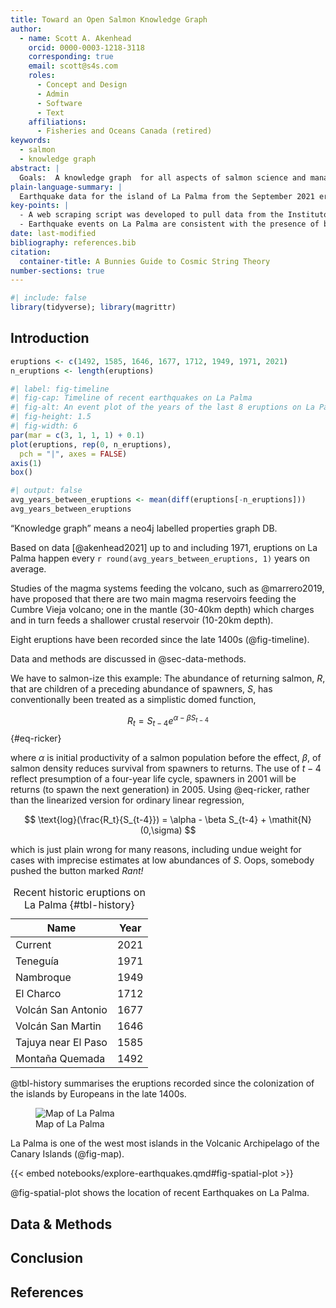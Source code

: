 ```yaml
---
title: Toward an Open Salmon Knowledge Graph
author:
  - name: Scott A. Akenhead
    orcid: 0000-0003-1218-3118
    corresponding: true
    email: scott@s4s.com
    roles:
      - Concept and Design
      - Admin
      - Software
      - Text
    affiliations:
      - Fisheries and Oceans Canada (retired)
keywords:
  - salmon
  - knowledge graph 
abstract: |
  Goals:  A knowledge graph  for all aspects of salmon science and management. The labels schema (faceted classification) is by and for humans. Attention to using labels in users' interfaces. Rich nodes richly linked. All content from public sources.
plain-language-summary: |
  Earthquake data for the island of La Palma from the September 2021 eruption is found ...
key-points: |
  - A web scraping script was developed to pull data from the Instituto Geogràphico Nacional into a machine-readable form for analysis
  - Earthquake events on La Palma are consistent with the presence of both mantle and crustal reservoirs.
date: last-modified
bibliography: references.bib
citation:
  container-title: A Bunnies Guide to Cosmic String Theory
number-sections: true
---
```


```r
#| include: false
library(tidyverse); library(magrittr)
```

## Introduction

```r
eruptions <- c(1492, 1585, 1646, 1677, 1712, 1949, 1971, 2021)
n_eruptions <- length(eruptions)
```

```r
#| label: fig-timeline
#| fig-cap: Timeline of recent earthquakes on La Palma
#| fig-alt: An event plot of the years of the last 8 eruptions on La Palma.
#| fig-height: 1.5
#| fig-width: 6
par(mar = c(3, 1, 1, 1) + 0.1)
plot(eruptions, rep(0, n_eruptions), 
  pch = "|", axes = FALSE)
axis(1)
box()
```

```r
#| output: false
avg_years_between_eruptions <- mean(diff(eruptions[-n_eruptions]))
avg_years_between_eruptions
```

"Knowledge graph" means a neo4j labelled properties graph DB.

Based on data [@akenhead2021] up to and including 1971, eruptions on La Palma happen every `r round(avg_years_between_eruptions, 1)` years on average.

Studies of the magma systems feeding the volcano, such as @marrero2019, have proposed that there are two main magma reservoirs feeding the Cumbre Vieja volcano; one in the mantle (30-40km depth) which charges and in turn feeds a shallower crustal reservoir (10-20km depth).

Eight eruptions have been recorded since the late 1400s (@fig-timeline).

Data and methods are discussed in @sec-data-methods.

We have to salmon-ize this example: The abundance of returning salmon, $R$, that are children of a preceding abundance of spawners, $S$, has conventionally been treated as a simplistic domed function,

$$
R_t = S_{t-4} e^{\alpha-\beta S_{t-4}}
$$ {#eq-ricker}

where $\alpha$ is initial productivity of a salmon population before the effect, $\beta$, of salmon density reduces survival from spawners to returns. The use of $t-4$ reflect presumption of a four-year life cycle, spawners in 2001 will be returns (to spawn the next generation) in 2005. Using @eq-ricker, rather than the linearized version for ordinary linear regression,

$$
\text{log}(\frac{R_t}{S_{t-4}}) = \alpha - \beta S_{t-4} + \mathit{N}(0,\sigma)
$$

which is just plain wrong for many reasons, including undue weight for cases with imprecise estimates at low abundances of $S$. Oops, somebody pushed the button marked *Rant!*

| Name                | Year |
|---------------------|------|
| Current             | 2021 |
| Teneguía            | 1971 |
| Nambroque           | 1949 |
| El Charco           | 1712 |
| Volcán San Antonio  | 1677 |
| Volcán San Martin   | 1646 |
| Tajuya near El Paso | 1585 |
| Montaña Quemada     | 1492 |

: Recent historic eruptions on La Palma {#tbl-history}

@tbl-history summarises the eruptions recorded since the colonization of the islands by Europeans in the late 1400s.

![Map of La Palma](images/la-palma-map.png){#fig-map}

La Palma is one of the west most islands in the Volcanic Archipelago of the Canary Islands (@fig-map).

{{< embed notebooks/explore-earthquakes.qmd#fig-spatial-plot >}}

@fig-spatial-plot shows the location of recent Earthquakes on La Palma.

## Data & Methods {#sec-data-methods}

## Conclusion

## References {.unnumbered}

::: {#refs}
:::
